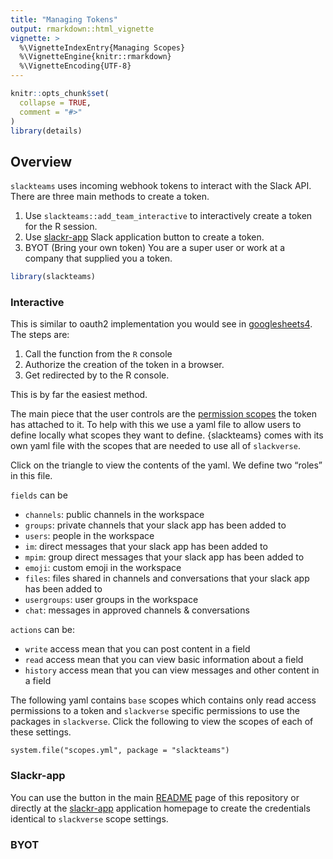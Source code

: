 ```yaml
---
title: "Managing Tokens"
output: rmarkdown::html_vignette
vignette: >
  %\VignetteIndexEntry{Managing Scopes}
  %\VignetteEngine{knitr::rmarkdown}
  %\VignetteEncoding{UTF-8}
---
```


```r
knitr::opts_chunk$set(
  collapse = TRUE,
  comment = "#>"
)
library(details)
```

## Overview

`slackteams` uses incoming webhook tokens to interact with the Slack API. There are three main methods to create a token.

1. Use `slackteams::add_team_interactive` to interactively create a token for the R session.
2. Use [slackr-app](https://github.com/yonicd/slackr-app) Slack application button to create a token.
3. BYOT (Bring your own token) You are a super user or work at a company that supplied you a token. 

```r
library(slackteams)
```

### Interactive

This is similar to oauth2 implementation you would see in [googlesheets4](https://github.com/tidyverse/googlesheets4). The steps are:

1. Call the function from the `R` console
2. Authorize the creation of the token in a browser.
3. Get redirected by to the R console.

This is by far the easiest method.

The main piece that the user controls are the [permission scopes](https://api.slack.com/scopes) the token has attached to it. To help with this we use a yaml file to allow users to define locally what scopes they want to define. {slackteams} comes with its own yaml file with the scopes that are needed to use all of `slackverse`.

Click on the triangle to view the contents of the yaml. We define two "roles" in this file. 

`fields` can be 

  - `channels`:  public channels in the workspace
  - `groups`: private channels that your slack app has been added to
  - `users`: 	people in the workspace
  - `im`: direct messages that your slack app has been added to
  - `mpim`: group direct messages that your slack app has been added to
  - `emoji`: custom emoji in the workspace
  - `files`: files shared in channels and conversations that your slack app has been added to
  - `usergroups`: user groups in the workspace
  - `chat`: messages in approved channels & conversations

`actions` can be:

  - `write` access mean that you can post content in a field
  - `read` access mean that you can view basic information about a field
  - `history` access mean that you can view messages and other content in a field

The following yaml contains `base` scopes which contains only read access permissions to a token and `slackverse` specific permissions to use the packages in `slackverse`. Click the following to view the scopes of each of these settings.

```details
system.file("scopes.yml", package = "slackteams")
```

### Slackr-app

You can use the button in the main [README](https://github.com/yonicd/slackteams) page of this repository or directly at the [slackr-app](https://github.com/yonicd/slackr-app) application homepage to create the credentials identical to `slackverse` scope settings. 

### BYOT
